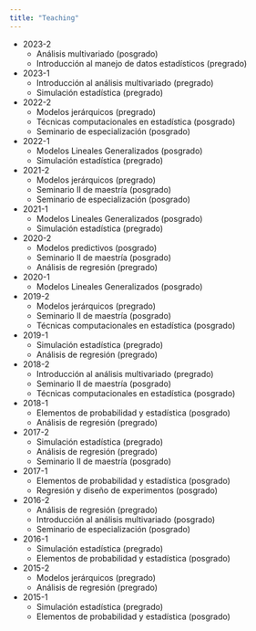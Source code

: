 ```yaml
---
title: "Teaching"
---
```


- 2023-2
    - Análisis multivariado (posgrado)
    - Introducción al manejo de datos estadísticos (pregrado)
- 2023-1
    - Introducción al análisis multivariado (pregrado)
    - Simulación estadística (pregrado)
- 2022-2
    - Modelos jerárquicos (pregrado)
    - Técnicas computacionales en estadística (posgrado)
    - Seminario de especialización (posgrado)
- 2022-1
    - Modelos Lineales Generalizados (posgrado)
    - Simulación estadística (pregrado)
- 2021-2
    - Modelos jerárquicos (pregrado)
    - Seminario II de maestría (posgrado)
    - Seminario de especialización (posgrado)
- 2021-1
    - Modelos Lineales Generalizados (posgrado)
    - Simulación estadística (pregrado)
- 2020-2
    - Modelos predictivos (posgrado)
    - Seminario II de maestría (posgrado)
    - Análisis de regresión (pregrado)
- 2020-1
    - Modelos Lineales Generalizados (posgrado)
- 2019-2
    - Modelos jerárquicos (pregrado)
    - Seminario II de maestría (posgrado)
    - Técnicas computacionales en estadística (posgrado)
- 2019-1
    - Simulación estadística (pregrado)
    - Análisis de regresión (pregrado)
- 2018-2
    - Introducción al análisis multivariado (pregrado)
    - Seminario II de maestría (posgrado)
    - Técnicas computacionales en estadística (posgrado)
- 2018-1
    - Elementos de probabilidad y estadística (posgrado)
    - Análisis de regresión (pregrado)
- 2017-2
    - Simulación estadística (pregrado)
    - Análisis de regresión (pregrado)
    - Seminario II de maestría (posgrado)
- 2017-1
    - Elementos de probabilidad y estadística (posgrado)
    - Regresión y diseño de experimentos (posgrado)
- 2016-2
    - Análisis de regresión (pregrado)
    - Introducción al análisis multivariado (posgrado)
    - Seminario de especialización (posgrado)
- 2016-1
    - Simulación estadística (pregrado)
    - Elementos de probabilidad y estadística (posgrado)
- 2015-2
    - Modelos jerárquicos (pregrado)
    - Análisis de regresión (pregrado)
- 2015-1
    - Simulación estadística (pregrado)
    - Elementos de probabilidad y estadística (posgrado)